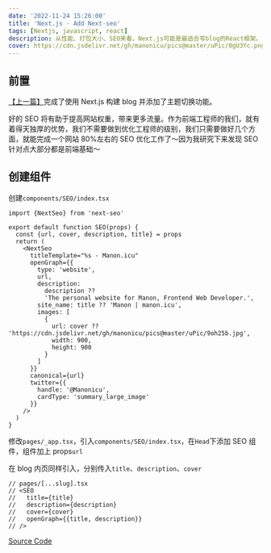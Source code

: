 ```yaml
---
date: '2022-11-24 15:26:00'
title: 'Next.js - Add Next-seo'
tags: [Nextjs, javascript, react]
description: 从性能、打包大小、SEO来看，Next.js可能是最适合写blog的React框架。
cover: https://cdn.jsdelivr.net/gh/manonicu/pics@master/uPic/0gU3Yc.png
---
```


## 前置

[【上一篇】](/blog/javascript/nextjs/tips/add-theme-mode-switch-to-blog)完成了使用 Next.js 构建 blog 并添加了主题切换功能。

好的 SEO 将有助于提高网站权重，带来更多流量。作为前端工程师的我们，就有着得天独厚的优势，我们不需要做到优化工程师的级别，我们只需要做好几个方面，就能完成一个网站 80%左右的 SEO 优化工作了～因为我研究下来发现 SEO 针对点大部分都是前端基础～

## 创建组件

创建`components/SEO/index.tsx`

```tsx
import {NextSeo} from 'next-seo'

export default function SEO(props) {
  const {url, cover, description, title} = props
  return (
    <NextSeo
      titleTemplate="%s - Manon.icu"
      openGraph={{
        type: 'website',
        url,
        description:
          description ??
          'The personal website for Manon, Frontend Web Developer.',
        site_name: title ?? 'Manon | manon.icu',
        images: [
          {
            url: cover ?? 'https://cdn.jsdelivr.net/gh/manonicu/pics@master/uPic/9oh25b.jpg',
            width: 900,
            height: 900
          }
        ]
      }}
      canonical={url}
      twitter={{
        handle: '@Manonicu',
        cardType: 'summary_large_image'
      }}
    />
  )
}
```

修改`pages/_app.tsx`，引入`components/SEO/index.tsx`，在`Head`下添加 SEO 组件，组件加上 props`url`

在 blog 内页同样引入，分别传入`title`、`description`、`cover`

```tsx
// pages/[...slug].tsx
// <SEO
//   title={title}
//   description={description}
//   cover={cover}
//   openGraph={{title, description}}
// />
```

[Source Code](https://github.com/Manonicu/blog-demo/tree/feat-seo)
